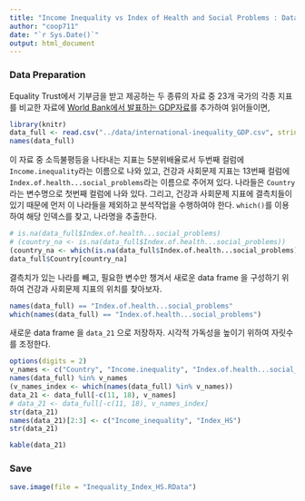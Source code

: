```yaml
---
title: "Income Inequality vs Index of Health and Social Problems : Data"
author: "coop711"
date: "`r Sys.Date()`"
output: html_document
---
```


### Data Preparation

Equality Trust에서 기부금을 받고 제공하는 두 종류의 자료 중 23개 국가의 각종 지표를 비교한 자료에 [World Bank에서 발표하는 GDP자료](https://en.wikipedia.org/wiki/List_of_countries_by_GDP_(PPP)_per_capita)를 추가하여 읽어들이면,

```r
library(knitr)
data_full <- read.csv("../data/international-inequality_GDP.csv", stringsAsFactors = FALSE)
names(data_full)
```

이 자료 중 소득불평등을 나타내는 지표는 5분위배율로서 두번째 컬럼에 `Income.inequality`라는 이름으로 나와 있고, 건강과 사회문제 지표는 13번째 컬럼에 `Index.of.health...social_problems`라는 이름으로 주어져 있다. 나라들은 `Country`라는 변수명으로 첫번째 컬럼에 나와 있다. 그리고, 건강과 사회문제 지표에 결측치들이 있기 때문에 먼저 이 나라들을 제외하고 분석작업을 수행하여야 한다.
`which()`를 이용하여 해당 인덱스를 찾고, 나라명을 추출한다.

```r
# is.na(data_full$Index.of.health...social_problems)
# (country_na <- is.na(data_full$Index.of.health...social_problems))
(country_na <- which(is.na(data_full$Index.of.health...social_problems)))
data_full$Country[country_na]
```

결측치가 있는 나라를 빼고, 필요한 변수만 챙겨서 새로운 data frame 을 구성하기 위하여 건강과 사회문제 지표의 위치를 찾아보자.

```r
names(data_full) == "Index.of.health...social_problems"
which(names(data_full) == "Index.of.health...social_problems")
```

새로운 data frame 을 `data_21` 으로 저장하자. 시각적 가독성을 높이기 위하여 자릿수를 조정한다.

```r
options(digits = 2)
v_names <- c("Country", "Income.inequality", "Index.of.health...social_problems", "GDP_WB")
names(data_full) %in% v_names
(v_names_index <- which(names(data_full) %in% v_names))
data_21 <- data_full[-c(11, 18), v_names]
# data_21 <- data_full[-c(11, 18), v_names_index]
str(data_21)
names(data_21)[2:3] <- c("Income_inequality", "Index_HS")
str(data_21)
```

<P style = "page-break-before:always">

```r
kable(data_21)
```

### Save

```r
save.image(file = "Inequality_Index_HS.RData")
```











